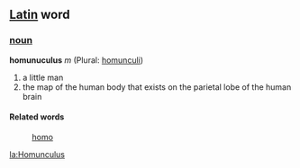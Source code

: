 ==[[Latin]] word==
===[[noun]]===
'''homunuculus''' ''m'' (Plural: [[homunculi]])

# a little man
# the map of the human body that exists on the parietal lobe of the human brain
====Related words====
: [[homo]]

[[la:Homunculus]]